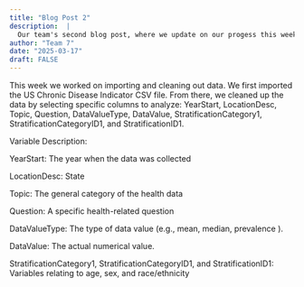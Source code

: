 ```yaml
---
title: "Blog Post 2"
description:  |
  Our team's second blog post, where we update on our progess this week.
author: "Team 7"
date: "2025-03-17"
draft: FALSE
---
```


This week we worked on importing and cleaning out data. We first imported the US Chronic Disease Indicator CSV file. From there, we cleaned up the data by selecting specific columns to analyze: YearStart, LocationDesc, Topic, Question, DataValueType, DataValue, StratificationCategory1, StratificationCategoryID1, and StratificationID1.\

Variable Description:

YearStart: The year when the data was collected

LocationDesc: State

Topic: The general category of the health data

Question: A specific health-related question

DataValueType: The type of data value (e.g., mean, median, prevalence ).

DataValue: The actual numerical value.

StratificationCategory1, StratificationCategoryID1, and StratificationID1: Variables relating to age, sex, and race/ethnicity
